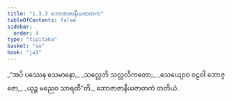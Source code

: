 ```yaml
---
title: "1.3.3 ဘောဇာဇာနီယဇာတက"
tableOfContents: false
sidebar:
  order: 4
type: "tipitaka"
basket: "su"
book: "ja1"
---
```



<DynamicBreadcrumb />

<Division number="23" book="ja1">

<Paragraph number="50" type="verses" book="ja1">
_“အပိ ပဿေန သေမာနော,_  
_သလ္လေဘိ သလ္လလီကတော;_  
_သေယျောဝ ဝဠဝါ ဘောဇ္ဇော,_  
_ယုဉ္ဇ မညေဝ သာရထီ”တိ._  


</Paragraph>
</Division>

<Paragraph number="51" type="center" book="ja1">
ဘောဇာဇာနီယဇာတကံ တတိယံ.
</Paragraph>